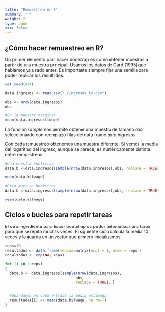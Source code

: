 ```yaml
---
title: "Remuestreo en R"
summary: " "
weight: 2
type: book
toc: false
---
```


## ¿Cómo hacer remuestreo en R?

Un primer elemento para hacer bootstrap es cómo obtener muestras a partir de una muestra principal. Usamos los datos de Card (1995) que habíamos ya usado antes. Es importante siempre fijar una semilla para poder replicar los resultados.

```r
set.seed(927)

data.ingresos <- read.csv("./ingresos_iv.csv")

obs <- nrow(data.ingresos)
obs

#En la muestra original
mean(data.ingresos$lwage)
```

La función *sample* nos permite obtener una muestra de tamaño *obs* seleccionando con reemplazo filas del data frame *data.ingresos*.

Con cada remuestreo obtenemos una muestra diferente. Si vemos la media del logaritmo del ingreso, aunque se parece, es numéricamente distinta entre remuestreos.

```r
#Una muestra bootstrap
data.b <-data.ingresos[sample(nrow(data.ingresos),obs, replace = TRUE),]

mean(data.b$lwage)

#Otra muestra bootstrap
data.b <-data.ingresos[sample(nrow(data.ingresos),obs, replace = TRUE),]

mean(data.b$lwage)
```

## Ciclos o bucles para repetir tareas

El otro ingrediente para hacer bootstrap es poder automatizar una tarea para que se repita muchas veces. El siguiente ciclo calcula la media 10 veces y la guarda en un vector que primero inicializamos. 

```r
reps=10
resultados <- data.frame(medias=matrix(ncol = 1, nrow = reps))
resultados <- rep(NA, reps)

for (i in 1:reps)
{
  data.b <- data.ingresos[sample(nrow(data.ingresos),
                                obs,
                                replace = TRUE), ]

  
  #Guardamos en cada entrada la media estimada
  resultados[i] <- mean(data.b$lwage, na.rm=T)
}
```
